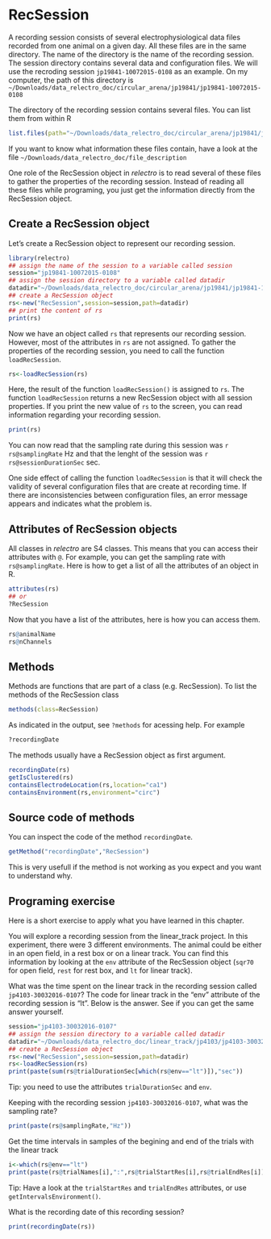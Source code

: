 # RecSession

A recording session consists of several electrophysiological data files recorded from one animal on a given day.
All these files are in the same directory.
The name of the directory is the name of the recording session.
The session directory contains several data and configuration files. 
We will use the recroding session `jp19841-10072015-0108` as an example.
On my computer, the path of this directory is
`~/Downloads/data_relectro_doc/circular_arena/jp19841/jp19841-10072015-0108`

The directory of the recording session contains several files. You can list them from within R

```R
list.files(path="~/Downloads/data_relectro_doc/circular_arena/jp19841/jp19841-10072015-0108")
```

If you want to know what information these files contain, have a look at the file `~/Downloads/data_relectro_doc/file_description`


One role of the RecSession object in *relectro* is to read several of these files to gather the properties of the recording session.
Instead of reading all these files while programing, you just get the information directly from the RecSession object.

## Create a RecSession object

Let's create a RecSession object to represent our recording session.

```r
library(relectro)
## assign the name of the session to a variable called session
session="jp19841-10072015-0108"
## assign the session directory to a variable called datadir
datadir="~/Downloads/data_relectro_doc/circular_arena/jp19841/jp19841-10072015-0108"
## create a RecSession object
rs<-new("RecSession",session=session,path=datadir)
## print the content of rs
print(rs)
```

Now we have an object called `rs` that represents our recording session.
However, most of the attributes in `rs` are not assigned.
To gather the properties of the recording session, you need to call the function `loadRecSession`.

```R
rs<-loadRecSession(rs)
```

Here, the result of the function `loadRecSession()` is assigned to `rs`.
The function `loadRecSession` returns a new RecSession object with all session properties.
If you print the new value of `rs` to the screen, you can read information regarding your recording session.

```R
print(rs)
```

You can now read that the sampling rate during this session was `r rs@samplingRate` Hz and that the lenght of the session was `r rs@sessionDurationSec` sec.

One side effect of calling the function `loadRecSession` is that it will check the validity of several configuration files that are create at recording time.
If there are inconsistencies between configuration files, an error message appears and indicates what the problem is.

## Attributes of RecSession objects

All classes in *relectro* are S4 classes. 
This means that you can access their attributes with `@`.
For example, you can get the sampling rate with `rs@samplingRate`. 
Here is how to get a list of all the attributes of an object in R.
```R
attributes(rs)
## or
?RecSession
```
Now that you have a list of the attributes, here is how you can access them.
```R
rs@animalName
rs@nChannels
```

## Methods
Methods are functions that are part of a class (e.g. RecSession). To list the methods of the RecSession class
```R
methods(class=RecSession)
```
As indicated in the output, see `?methods` for acessing help.
For example
```R
?recordingDate
```

The methods usually have a RecSession object as first argument.
``` R
recordingDate(rs)
getIsClustered(rs)
containsElectrodeLocation(rs,location="ca1")
containsEnvironment(rs,environment="circ")
```

## Source code of methods
You can inspect the code of the method `recordingDate`.
```R
getMethod("recordingDate","RecSession")
```
This is very usefull if the method is not working as you expect and you want to understand why.

## Programing exercise

Here is a short exercise to apply what you have learned in this chapter.

You will explore a recording session from the linear_track project. In this experiment, there were 3 different environments. The animal could be either in an open field, in a rest box or on a linear track. You can find this information by looking at the `env` attribute of the RecSession object (`sqr70` for open field, `rest` for rest box, and `lt` for linear track).

What was the time spent on the linear track in the recording session called `jp4103-30032016-0107`? The code for linear track in the "env" attribute of the recording session is "lt". Below is the answer. See if you can get the same answer yourself.
```R
session="jp4103-30032016-0107"
## assign the session directory to a variable called datadir
datadir="~/Downloads/data_relectro_doc/linear_track/jp4103/jp4103-30032016-0107"
## create a RecSession object
rs<-new("RecSession",session=session,path=datadir)
rs<-loadRecSession(rs)
print(paste(sum(rs@trialDurationSec[which(rs@env=="lt")]),"sec"))
```
Tip: you need to use the attributes `trialDurationSec` and `env`.

Keeping with the recording session `jp4103-30032016-0107`, what was the sampling rate?
```R
print(paste(rs@samplingRate,"Hz"))
```

Get the time intervals in samples of the  begining and end of the trials with the linear track
```R
i<-which(rs@env=="lt")
print(paste(rs@trialNames[i],":",rs@trialStartRes[i],rs@trialEndRes[i]))
```
Tip: Have a look at the `trialStartRes` and `trialEndRes` attributes, or use `getIntervalsEnvironment()`. 

What is the recording date of this recording session?
```R
print(recordingDate(rs))
```
